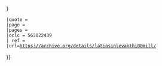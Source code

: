 {{cite book
 |title=The Latins in the Levant: A History of Frankish Greece (1204–1566)
 |first=William
 |last=Miller
 |language= en
 |location=London
 |publisher=John Murray
 |year=1908
 |chapter = {{{chapter|}}}
 |chapter-url = {{{chapter-url|{{{chapterurl|}}}}}}
 |quote = {{{quote|}}}
 |page = {{{page|}}}
 |pages = {{{pages|}}}
 |oclc = 563022439
 | ref = {{{ref|}}}
 |url=https://archive.org/details/latinsinlevanthi00mill/
}}<noinclude>
[[Category:图书引用模板|{{PAGENAME}}]]
</noinclude><!--DO NOT PUT A BLANK LINE AFTER THIS COMMENT-->